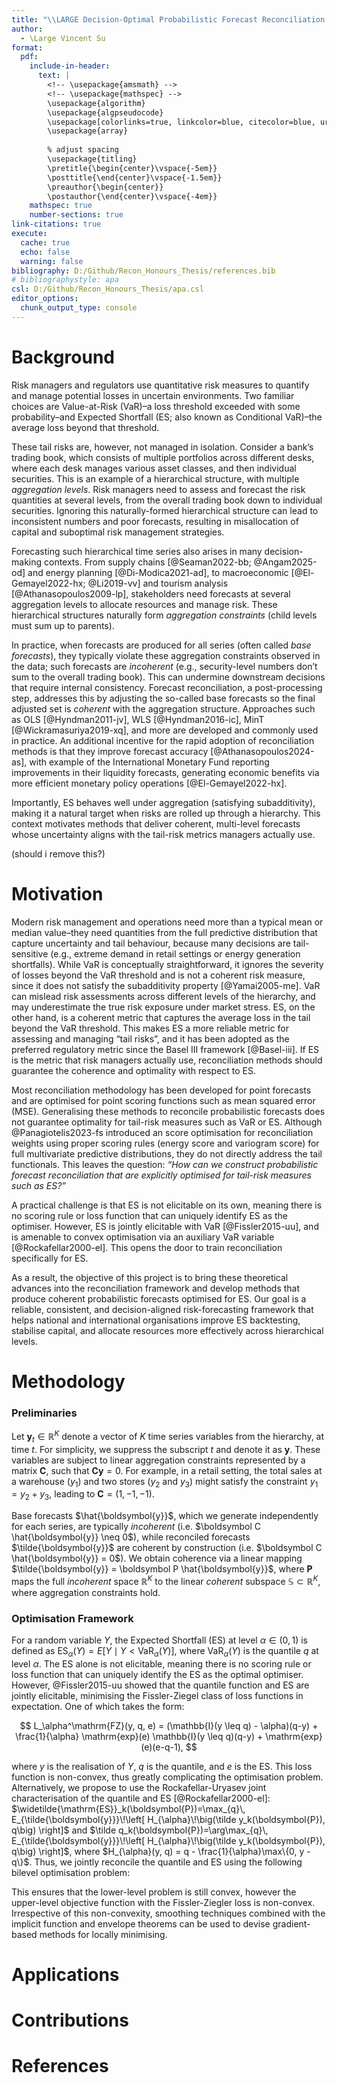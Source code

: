 ```yaml
---
title: "\\LARGE Decision-Optimal Probabilistic Forecast Reconciliation for Expected Shortfall in Hierarchical Time Series"
author: 
  - \Large Vincent Su
format: 
  pdf:
    include-in-header:
      text: |
        <!-- \usepackage{amsmath} -->
        <!-- \usepackage{mathspec} -->
        \usepackage{algorithm}
        \usepackage{algpseudocode}
        \usepackage[colorlinks=true, linkcolor=blue, citecolor=blue, urlcolor=blue]{hyperref}
        \usepackage{array}
        
        % adjust spacing
        \usepackage{titling}
        \pretitle{\begin{center}\vspace{-5em}}
        \posttitle{\end{center}\vspace{-1.5em}} 
        \preauthor{\begin{center}}
        \postauthor{\end{center}\vspace{-4em}} 
    mathspec: true
    number-sections: true
link-citations: true
execute:
  cache: true
  echo: false
  warning: false
bibliography: D:/Github/Recon_Honours_Thesis/references.bib
# bibliographystyle: apa
csl: D:/Github/Recon_Honours_Thesis/apa.csl
editor_options: 
  chunk_output_type: console
---
```


<!--
========== Tas Advice ==========
- Start with ES
  - Talk about VaR and then ES
  - Take portfolio as example
  - Walk to hierarchical time series
  - Motivation is bringing ES and HTS together

- Quantiles are point forecasts



-->

# Background

<!-- 
========== Old version ==========

- Data is hierarchical
- Decision making requires forecasts at different levels of hierarchy
- Base forecasts are incoherent and accuracy suffers
- Reconciliation methods are used to adjust forecasts to be coherent
- Point forecasts methods are developed
- Probabilistic forecasts are sometimes the quantity of interest, especially in risk management

Many operational datasets are naturally hierarchical. For Starbucks, their total sales is the sum of all countries they are operating in, and each national sales is the sum for all cities, down to many outlets, forming an aggregation constraint. Forecasting such hierarchical time series arises in many decision-making contexts ranging from supply chains [@Seaman2022-bb; @Angam2025-od] and energy planning [@Di-Modica2021-ad], to macroeconomic [@El-Gemayel2022-hx; @Li2019-vv] and tourism analysis [@Athanasopoulos2009-lp], where stakeholders need forecasts at several aggregation levels to allocate resources and manage risk.

In practice, when base forecasts are produced independently for all series, they typically fail to satisfy the aggregation constraints. Such forecasts are *incoherent*, which can undermine downstream decisions that require internal consistency. Forecast reconciliation addresses this by adjusting the base forecasts so the final set is *coherent* with the hierarchy. Approaches such as OLS [@Hyndman2011-jv], WLS [@Hyndman2016-ic], and MinT [@Wickramasuriya2019-xq] implement this as linear mappings (often projections) so that the adjusted forecasts lie in the coherent subspace; see @Athanasopoulos2024-as for a comprehensive review. 
-->

<!-- 
- Talk about VaR and then ES
- Take portfolio as example
- Link to hierarchical time series with previous example
- Mention HTS arises in many contexts
- Brief about coherence and reconciliation
-->

<!-- 
While VaR is conceptually straightforward, it only measures the percentiles of loss distributions and ignores the severity of losses beyond that threshold [@Yamai2005-me]. ES, on the other hand, captures the average loss in the tail beyond the VaR threshold. This makes ES a more reliable metric for assessing and managing "tail risks", and it has been adopted as the preferred regulatory metric since the Basel III framework [@Basel-iii].
-->

Risk managers and regulators use quantitative risk measures to quantify and manage potential losses in uncertain environments. Two familiar choices are Value-at-Risk (VaR)--a loss threshold exceeded with some probability--and Expected Shortfall (ES; also known as Conditional VaR)--the average loss beyond that threshold. 

These tail risks are, however, not managed in isolation. Consider a bank's trading book, which consists of multiple portfolios across different desks, where each desk manages various asset classes, and then individual securities. This is an example of a hierarchical structure, with multiple *aggregation levels*. Risk managers need to assess and forecast the risk quantities at several levels, from the overall trading book down to individual securities. Ignoring this naturally-formed hierarchical structure can lead to inconsistent numbers and poor forecasts, resulting in misallocation of capital and suboptimal risk management strategies.

Forecasting such hierarchical time series also arises in many decision-making contexts. From supply chains [@Seaman2022-bb; @Angam2025-od] and energy planning [@Di-Modica2021-ad], to macroeconomic [@El-Gemayel2022-hx; @Li2019-vv] and tourism analysis [@Athanasopoulos2009-lp], stakeholders need forecasts at several aggregation levels to allocate resources and manage risk. These hierarchical structures naturally form *aggregation constraints* (child levels must sum up to parents). 

In practice, when forecasts are produced for all series (often called *base forecasts*), they typically violate these aggregation constraints observed in the data; such forecasts are *incoherent* (e.g., security-level numbers don’t sum to the overall trading book). This can undermine downstream decisions that require internal consistency. Forecast reconciliation, a post-processing step, addresses this by adjusting the so-called base forecasts so the final adjusted set is *coherent* with the aggregation structure. Approaches such as OLS [@Hyndman2011-jv], WLS [@Hyndman2016-ic], MinT [@Wickramasuriya2019-xq], and more are developed and commonly used in practice. An additional incentive for the rapid adoption of reconciliation methods is that they improve forecast accuracy [@Athanasopoulos2024-as], with example of the International Monetary Fund reporting improvements in their liquidity forecasts, generating economic benefits via more efficient monetary policy operations [@El-Gemayel2022-hx].

\color{red}
Importantly, ES behaves well under aggregation (satisfying subadditivity\footnote{\textbf{Subadditivity.} A risk measure $\rho$ on loss variables is subadditive if $\rho(X+Y)\le \rho(X)+\rho(Y)$ for any losses $X,Y$. It encodes diversification: the risk of a combined portfolio should not exceed the sum of stand-alone risks. Expected Shortfall satisfies subadditivity for all $\alpha\in(0,1)$, whereas VaR can violate it. Thus, the portfolio ES cannot exceed the sums of desk ESs.}), making it a natural target when risks are rolled up through a hierarchy. This context motivates methods that deliver coherent, multi-level forecasts whose uncertainty aligns with the tail-risk metrics managers actually use.

(should i remove this?)
\color{black}




# Motivation

<!--
========== Old version ==========

- Recent works mainly focus on point forecasts
- Existing point forecast reconciliation can be extended to probabilistic forecasts
- Point forecast reconciliation methods are optimised for scoring rules such as MSE
- Question: How can probabilistic reconciliation be optimised with respect to different loss functions targeted at the
downstream decision? 
- Value-at-risk (VaR) is common risk measure, however, it ignores the tail risk and not coherent risk measure
- Expected Shortfall (ES) is coherent risk measure and accounts for tail risk, and has recently superseded the Value at Risk as the preferred risk measure in banking regulation.
- This work investigates the optimal probabilistic forecast reconciliation for Expected Shortfall.


In the current literature, most reconciliation methodology has been developed for point forecasts, and its benefits for accuracy and coordination across organisation's departments or "silos" are well documented. However, in many applications the quantity of interest is probabilistic forecasts, not just a specific value. Decision makers care about the full distribution of future outcomes to quantify uncertainty, especially in risk management, where tail risks matter (e.g., extreme demand in newsvendor settings or energy generation shortfalls). This motivates moving from point reconciliation to probabilistic reconciliation, so that coherent forecasts also carry coherent uncertainty.

Existing reconciliation methods for point forecasts has recently been generalised to reconcile probabilistic forecasts. However, these approaches originally focus on point forecasts and are optimised for scoring rules such as mean squared error (MSE). There is a gap in the literature on how *optimal* this approach is with respect to the downstream decision. The current expansion of point reconciliation methods no longer guarantee optimality for probabilistic forecasts, such as quantiles or expected shortfall (ES). This leaves the question: *"How can probabilistic reconciliation be optimised with respect to different loss functions targeted at the downstream decision?"*

Although @Panagiotelis2023-fs introduced an score optimisation for reconciliation weights using the energy score or variogram score, they are scoring rules for full multivariate predictive distributions and do not directly address the tail functionals. 

Among the risk measures, quantiles, also known as Value-at-Risk (VaR), is a common choice, but it has limitations. VaR ignores the severity of losses beyond that threshold and is not a coherent risk measure, since it does not satisfy the subadditivity property [@Yamai2005-me]. This can lead to inconsistencies in risk assessments across different levels of the hierarchy.

Meanwhile, Expected Shortfall (ES) is a coherent risk measure that accounts for the severity of losses in the tail of the distribution [@Yamai2005-me]. It has recently been adopted as the preferred risk measure in banking regulation since the Basel III regulatory framework [@Basel-iii]. It has ability to capture tail risks more effectively than VaR. ES is also applicable beyond finance, such as quantifying expected economic loss when electricity demand exceeds available capacity. Therefore, we aim to investigate and develop the optimal probabilistic forecast reconciliation under the Expected Shortfall criterion.
-->

<!--
=========== 1st version =========
In the current literature, most reconciliation methodology has been developed for point forecasts, and its benefits for accuracy and coordination across organisation's departments or "silos" are well documented. However, modern risk management and operations need more than a typical mean or median value--they need quantities from the full predictive distribution that capture uncertainty and tail behaviour, because many decisions are tail-sensitive (e.g., extreme demand in newsvendor settings or energy generation shortfalls).

Existing reconciliation methods for point forecasts has recently been generalised to reconcile probabilistic forecasts with downstream decisions based on these. However, these approaches originally focus on point forecasts and are optimised for scoring functions such as mean squared error (MSE). There is a gap in the literature on how *optimal* this approach when considering alternative quantities of interest, such as Value-at-Risk or Expected Shortfall. This leaves the question: *"How can we construct probabilistic forecast reconciliation that are explicitly optimised for tail-risk measures?"*

Although @Panagiotelis2023-fs introduced an score optimisation for reconciliation weights using proper scoring rules (energy score and variogram score) for full multivariate predictive distributions, they do not directly address the tail functionals. Other than that, there is a lack of research on optimising reconciliation for specific risk measures such as VaR and ES.

Both VaR and ES are popular risk measures, but they have different properties. While VaR is conceptually straightforward, it ignores the severity of losses beyond the VaR threshold and is not a coherent risk measure, since it does not satisfy the subadditivity property [@Yamai2005-me]. VaR can mislead risk assessments across different levels of the hierarchy, and may underestimate the true risk exposure under market stress. ES, on the other hand, is a coherent metric that captures the average loss in the tail beyond the VaR threshold. This makes ES a more reliable metric for assessing and managing "tail risks", and it has been adopted as the preferred regulatory metric since the Basel III framework [@Basel-iii].

Even with these advantages, ES has its own challenges. Notably, ES is not elicitable on its own, meaning there is no scoring rule or loss function that can uniquely identify the ES as the optimal optimiser. However, works from @Fissler2015-uu and @Rockafellar2000-el show that this is not impossible when ES is considered jointly with VaR. This joint elicitability opens the door to optimising reconciliation methods specifically for ES. As a result, the biggest objective of this project is to bring these recent theoretical advances into the reconciliation framework, to develop methods that produce coherent probabilistic forecasts optimised for ES.
-->

Modern risk management and operations need more than a typical mean or median value--they need quantities from the full predictive distribution that capture uncertainty and tail behaviour, because many decisions are tail-sensitive (e.g., extreme demand in retail settings or energy generation shortfalls). While VaR is conceptually straightforward, it ignores the severity of losses beyond the VaR threshold and is not a coherent risk measure, since it does not satisfy the subadditivity property [@Yamai2005-me]. VaR can mislead risk assessments across different levels of the hierarchy, and may underestimate the true risk exposure under market stress. ES, on the other hand, is a coherent metric that captures the average loss in the tail beyond the VaR threshold. This makes ES a more reliable metric for assessing and managing "tail risks", and it has been adopted as the preferred regulatory metric since the Basel III framework [@Basel-iii]. If ES is the metric that risk managers actually use, reconciliation methods should guarantee the coherence and optimality with respect to ES.

Most reconciliation methodology has been developed for point forecasts and are optimised for point scoring functions such as mean squared error (MSE). Generalising these methods to reconcile probabilistic forecasts does not guarantee optimality for tail-risk measures such as VaR or ES. Although @Panagiotelis2023-fs introduced an score optimisation for reconciliation weights using proper scoring rules (energy score and variogram score) for full multivariate predictive distributions, they do not directly address the tail functionals. This leaves the question: *"How can we construct probabilistic forecast reconciliation that are explicitly optimised for tail-risk measures such as ES?"*

A practical challenge is that ES is not elicitable on its own, meaning there is no scoring rule or loss function that can uniquely identify ES as the optimiser. However, ES is jointly elicitable with VaR [@Fissler2015-uu], and is amenable to convex optimisation via an auxiliary VaR variable [@Rockafellar2000-el]. This opens the door to train reconciliation specifically for ES.

As a result, the objective of this project is to bring these theoretical advances into the reconciliation framework and develop methods that produce coherent probabilistic forecasts optimised for ES. Our goal is a reliable, consistent, and decision-aligned risk-forecasting framework that helps national and international organisations improve ES backtesting, stabilise capital, and allocate resources more effectively across hierarchical levels.

<!-- footnote for subadditivity property? -->

# Methodology

### Preliminaries {-}
<!-- 
- Hierarchical time series (HTS) is a collection of time series that are organised in a hierarchy.
- Coherent subspace and reconciliation definition
- Reconciliation to probabilistic forecasts\
-->

Let $\boldsymbol{y}_t \in \mathbb{R}^K$ denote a vector of $K$ time series variables from the hierarchy, at time $t$. For simplicity, we suppress the subscript $t$ and denote it as $\boldsymbol{y}$. These variables are subject to linear aggregation constraints represented by a matrix $\boldsymbol C$, such that $\boldsymbol C \boldsymbol{y} = 0$. For example, in a retail setting, the total sales at a warehouse ($y_1$) and two stores ($y_2$ and $y_3$) might satisfy the constraint $y_1 = y_2 + y_3$, leading to $\boldsymbol C = (1, -1, -1)$.

<!-- 
\tilde{\boldsymbol{y}}
\hat{\boldsymbol{y}}
-->

Base forecasts $\hat{\boldsymbol{y}}$, which we generate independently for each series, are typically *incoherent* (i.e. $\boldsymbol C \hat{\boldsymbol{y}} \neq 0$), while reconciled forecasts $\tilde{\boldsymbol{y}}$ are coherent by construction (i.e. $\boldsymbol C \hat{\boldsymbol{y}} = 0$). We obtain coherence via a linear mapping $\tilde{\boldsymbol{y}} = \boldsymbol P \hat{\boldsymbol{y}}$, where $\boldsymbol P$ maps the full *incoherent* space $\mathbb{R}^K$ to the linear *coherent* subspace $\mathbb{S} \subset \mathbb{R}^K$, where aggregation constraints hold. 

<!-- 
This mapping $\boldsymbol P$ can be a projection operator $\boldsymbol S (\boldsymbol S' \boldsymbol S)^{-1} \boldsymbol S'$ [@Hyndman2011-jv], where $\boldsymbol S$ is a matrix designed such that $\boldsymbol S \boldsymbol C = 0$. The mapping $\boldsymbol P$ is not unique, and selecting an optimal $\boldsymbol P$ is the core design problem. In this project, we will focus solely on linear reconciliation.

For probabilistic forecasts, let $\hat F$ be a multivariate base probabilistic forecast on $\mathbb{R}^K$. Define the reconciled probabilistic forecast $\tilde F$ on $\mathbb{S}$ so that probabilities are preserved under the reconciliation map (intuitively, events in the coherent subspace under $\tilde F$ correspond to pre-images under $\hat F$). This extends point reconciliation to the distributional setting while respecting the aggregation constraints.

\color{red}
Talk about the probabilistic reconciliation and how it is extended from point reconciliation.
\color{black}
-->




### Optimisation Framework {-}
<!-- 
- ES definition
- ES is not elicitable, but is jointly elicitable with the quantile function.
- the quantile and ES jointly minimise in expectation the Fissler-Ziegel class of loss functions
- utilise the Rockafellar-Uryasev joint characterisation of the quantile and ES
- thus jointly reconcile the quantile and ES using the following bilevel optimisation problem
- ...
-->

For a random variable $Y$, the Expected Shortfall (ES) at level $\alpha \in (0, 1)$ is defined as $\mathrm{ES}_\alpha(Y) = E[Y \mid Y < \mathrm{VaR}_\alpha(Y)]$, where $\mathrm{VaR}_\alpha(Y)$ is the quantile $q$ at level $\alpha$. The ES alone is not elicitable, meaning there is no scoring rule or loss function that can uniquely identify the ES as the optimal optimiser. However, @Fissler2015-uu showed that the quantile function and ES are jointly elicitable, minimising the Fissler-Ziegel class of loss functions in expectation. One of which takes the form:

$$
L_\alpha^\mathrm{FZ}(y, q, e) = (\mathbb{I}(y \leq q) - \alpha)(q-y) 
+ \frac{1}{\alpha} \mathrm{exp}(e) \mathbb{I}(y \leq q)(q-y) + \mathrm{exp}(e)(e-q-1),
$$

where $y$ is the realisation of $Y$, $q$ is the quantile, and $e$ is the ES. This loss function is non-convex, thus greatly complicating the optimisation problem. Alternatively, we propose to use the Rockafellar-Uryasev joint characterisation of the quantile and ES [@Rockafellar2000-el]:
$\widetilde{\mathrm{ES}}_k(\boldsymbol{P})=\max_{q}\, E_{\tilde{\boldsymbol{y}}}\!\left[ H_{\alpha}\!\big(\tilde y_k(\boldsymbol{P}), q\big) \right]$ 
and 
$\tilde q_k(\boldsymbol{P})=\arg\max_{q}\, E_{\tilde{\boldsymbol{y}}}\!\left[ H_{\alpha}\!\big(\tilde y_k(\boldsymbol{P}), q\big) \right]$,
where
$H_{\alpha}(y, q) = q - \frac{1}{\alpha}\max\{0, y - q\}$.
Thus, we jointly reconcile the quantile and ES using the following bilevel optimisation problem:

\vspace{-0.8cm}

\begin{align}
\min_{\boldsymbol{P}}\;&
\sum_{k=1}^{K} E_{\boldsymbol y}\!\left[
  L^{\mathrm{FZ}}_{\alpha}\!\big(y_k,\, \tilde q_k(\boldsymbol{P}),\, \widetilde{\mathrm{ES}}_k(\boldsymbol{P})\big)
\right]
\\
\text{s.t. }&
\tilde q_k(\boldsymbol{P})=\arg\max_{q}\, E_{\tilde{\boldsymbol{y}}}\!\left[ H_{\alpha}\!\big(\tilde y_k(\boldsymbol{P}), q\big) \right],
\notag\\
&
\widetilde{\mathrm{ES}}_k(\boldsymbol{P})=\max_{q}\, E_{\tilde{\boldsymbol{y}}}\!\left[ H_{\alpha}\!\big(\tilde y_k(\boldsymbol{P}), q\big) \right],
\qquad \forall\,k=1,\ldots,K.
\notag
\end{align}

\vspace{-0.4cm}

This ensures that the lower-level problem is still convex, however the upper-level objective function with the Fissler-Ziegler loss is non-convex. Irrespective of this non-convexity, smoothing techniques combined with the implicit function and envelope theorems can be used to devise gradient-based methods for locally minimising.

# Applications 
<!-- 
- Finance: ES is prefered risk measure, hierarchical structure from composite indices and etfs, also accounting for varying weights. Data is publicly available.
- Energy: ES can be a measure of economic loss accrued if insufficient generation capacity, hierarchical structure from geographical aggregation of service zones, states, and national level. Electricity load data are made available by the Australian Energy Market Operator
-->

# Contributions
<!-- 
- Methodological: cutting-edge techniques from optimisation, econometrics and statistics will be combined to develop new reconciliation methods, new methods will be applied to important problems in energy, retail, and finance thus demonstrating that the research can inform decisions that lower real-world economic costs.

- Economic, environmental and social benefits: the research will improve the accuracy of probabilistic forecasts for decision making in energy, retail, and finance. This will lead to more efficient allocation of resources, reduced economic costs, and improved risk management.
-->


\pagebreak
# References {-}
